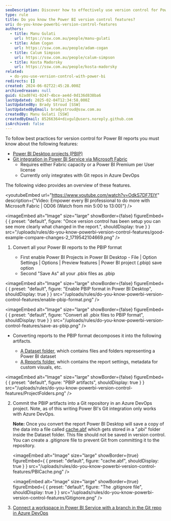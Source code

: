 ```yaml
---
seoDescription: Discover how to effectively use version control for Power BI reports with PBIP format and Git integration via Microsoft Fabric. Learn to manage your reports using Azure DevOps seamlessly.
type: rule
title: Do you know the Power BI version control features?
uri: do-you-know-powerbi-version-control-features
authors:
  - title: Manu Gulati
    url: https://ssw.com.au/people/manu-gulati
  - title: Adam Cogan
    url: https://ssw.com.au/people/adam-cogan
  - title: Calum Simpson
    url: https://ssw.com.au/people/calum-simpson
  - title: Kosta Madorsky
    url: https://ssw.com.au/people/kosta-madorsky
related:
  - do-you-use-version-control-with-power-bi
redirects: []
created: 2024-06-02T22:45:28.000Z
archivedreason: null
guid: 62ad0741-0247-4bce-ae4d-0d136d838ba6
lastUpdated: 2025-02-04T12:34:58.000Z
lastUpdatedBy: Brady Stroud [SSW]
lastUpdatedByEmail: bradystroud@ssw.com.au
createdBy: Manu Gulati [SSW]
createdByEmail: 85266364+divgul@users.noreply.github.com
isArchived: false
---
```


To follow best practices for version control for Power BI reports you must know about the following features:

* [Power BI Desktop projects (PBIP)](https://learn.microsoft.com/en-us/power-bi/developer/projects/projects-overview?WT.mc_id=DOP-MVP-33518)
* [Git integration in Power BI Service via Microsoft Fabric](https://learn.microsoft.com/en-us/fabric/cicd/git-integration/intro-to-git-integration?WT.mc_id=DOP-MVP-33518)
  * Requires either Fabric capacity or a Power BI Premium per User license
  * Currently only integrates with Git repos in Azure DevOps

The following video provides an overview of these features.

<youtubeEmbed url="https://www.youtube.com/watch?v=OdkS7DF7ElY" description={"Video: Empower every BI professional to do more with Microsoft Fabric | OD06 (Watch from min 5:00 to 13:00)"} />


<imageEmbed
  alt="Image"
  size="large"
  showBorder={false}
  figureEmbed={ {
    preset: "default",
    figure: "Once version control has been setup you can see more clearly what changed in the report.",
    shouldDisplay: true
  } }
  src="/uploads/rules/do-you-know-powerbi-version-control-features/good-example-compare-changes-2_1719542104669.png"
/>

1. Convert all your Power BI reports to the PBIP format

   * First enable Power BI Projects in Power BI Desktop - File | Option Settings | Options | Preview features | Power BI project (.pbip) save option
   * Second "Save As" all your .pbix files as .pbip

     
<imageEmbed
  alt="Image"
  size="large"
  showBorder={false}
  figureEmbed={ {
    preset: "default",
    figure: "Enable PBIP format in Power BI Desktop",
    shouldDisplay: true
  } }
  src="/uploads/rules/do-you-know-powerbi-version-control-features/enable-pbip-format.png"
/>

     
<imageEmbed
  alt="Image"
  size="large"
  showBorder={false}
  figureEmbed={ {
    preset: "default",
    figure: "Convert all .pbix files to PBIP format",
    shouldDisplay: true
  } }
  src="/uploads/rules/do-you-know-powerbi-version-control-features/save-as-pbip.png"
/>

   * Converting reports to the PBIP format decomposes it into the following artifacts.

     * [A Dataset folder](https://learn.microsoft.com/en-us/power-bi/developer/projects/projects-dataset?WT.mc_id=DOP-MVP-33518), which contains files and folders representing a Power BI dataset
     * [A Reports folder](https://learn.microsoft.com/en-us/power-bi/developer/projects/projects-report?WT.mc_id=DOP-MVP-33518), which contains the report settings, metadata for custom visuals, etc.

     
<imageEmbed
  alt="Image"
  size="large"
  showBorder={false}
  figureEmbed={ {
    preset: "default",
    figure: "PBIP artifacts",
    shouldDisplay: true
  } }
  src="/uploads/rules/do-you-know-powerbi-version-control-features/ProjectFolders.png"
/>

2. Commit the PBIP artifacts into a Git repository in an Azure DevOps project. Note, as of this writing Power BI's Git integration only works with Azure DevOps.

   **Note:** Once you convert the report Power BI Desktop will save a copy of the data into a file called [cache.abf](https://learn.microsoft.com/en-us/power-bi/developer/projects/projects-dataset#pbicacheabf?WT.mc_id=DOP-MVP-33518) which gets stored in a ".pbi" folder inside the Dataset folder. This file should not be saved in version control. You can create a .gitignore file to prevent Git from committing it to the repository.

   <imageEmbed
  alt="Image"
  size="large"
  showBorder={true}
  figureEmbed={ {
    preset: "default",
    figure: "cache.abf",
    shouldDisplay: true
  } }
  src="/uploads/rules/do-you-know-powerbi-version-control-features/PBICache.png"
/>

   <imageEmbed
  alt="Image"
  size="large"
  showBorder={true}
  figureEmbed={ {
    preset: "default",
    figure: "The .gitignore file",
    shouldDisplay: true
  } }
  src="/uploads/rules/do-you-know-powerbi-version-control-features/Gitignore.png"
/>

3. [Connect a workspace in Power BI Service with a branch in the Git repo in Azure DevOps](https://learn.microsoft.com/en-us/fabric/cicd/git-integration/git-get-started?tabs=commit-to-git#connect-a-workspace-to-an-azure-repo&WT.mc_id=DOP-MVP-33518)
